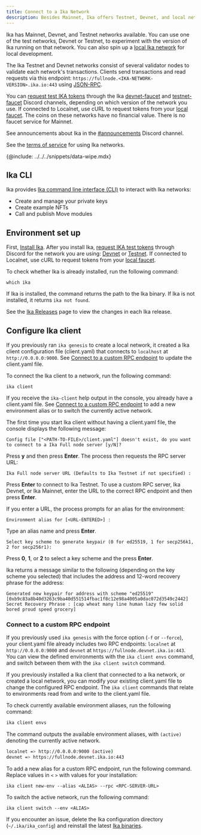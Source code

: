 ```yaml
---
title: Connect to a Ika Network
description: Besides Mainnet, Ika offers Testnet, Devnet, and local networks that you can connect to for development. You can also configure a custom RPC endpoint. 
---
```


Ika has Mainnet, Devnet, and Testnet networks available. You can use one of the test networks, Devnet or Testnet, to experiment with the version of Ika running on that network. You can also spin up a [local Ika network](./local-network.mdx) for local development. 

The Ika Testnet and Devnet networks consist of several validator nodes to validate each network's transactions. Clients send transactions and read requests via this endpoint: `https://fullnode.<IKA-NETWORK-VERSION>.ika.io:443` using [JSON-RPC](/references/ika-api.mdx).

You can [request test IKA tokens](#request-test-tokens) through the Ika [devnet-faucet](https://discordapp.com/channels/916379725201563759/971488439931392130) and [testnet-faucet](https://discord.com/channels/916379725201563759/1037811694564560966) Discord channels, depending on which version of the network you use. If connected to Localnet, use cURL to request tokens from your [local faucet](./local-network.mdx#use-the-local-faucet). The coins on these networks have no financial value. There is no faucet service for Mainnet.

See announcements about Ika in the [#announcements](https://discord.com/channels/916379725201563759/925109817834631189) Discord channel.

See the [terms of service](https://ika.io/terms/) for using Ika networks.

{@include: ../../../snippets/data-wipe.mdx}

## Ika CLI

Ika provides [Ika command line interface (CLI)](/references/cli/client.mdx) to interact with Ika networks:

- Create and manage your private keys
- Create example NFTs
- Call and publish Move modules


## Environment set up

First, [Install Ika](./ika-install.mdx#install-binaries). After you install Ika, [request IKA test tokens](#request-gas-tokens) through Discord for the network you are using: [Devnet](https://discordapp.com/channels/916379725201563759/971488439931392130) or [Testnet](https://discord.com/channels/916379725201563759/1037811694564560966). If connected to Localnet, use cURL to request tokens from your [local faucet](./local-network.mdx#use-the-local-faucet).

To check whether Ika is already installed, run the following command:

```shell
which ika
```

If Ika is installed, the command returns the path to the Ika binary. If Ika is not installed, it returns `ika not found`.

See the [Ika Releases](https://github.com/MystenLabs/sui/releases) page to view the changes in each Ika release.

## Configure Ika client

If you previously ran `ika genesis` to create a local network, it created a Ika client configuration file (client.yaml) that connects to `localhost` at `http://0.0.0.0:9000`. See [Connect to a custom RPC endpoint](#connect-to-a-custom-rpc-endpoint) to update the client.yaml file.

To connect the Ika client to a network, run the following command:

```shell
ika client
```

If you receive the `ika-client` help output in the console, you already have a client.yaml file. See [Connect to a custom RPC endpoint](#connect-to-a-custom-rpc-endpoint) to add a new environment alias or to switch the currently active network.

The first time you start Ika client without having a client.yaml file, the console displays the following message:

```
Config file ["<PATH-TO-FILE>/client.yaml"] doesn't exist, do you want to connect to a Ika Full node server [y/N]?
```

Press **y** and then press **Enter**. The process then requests the RPC server URL: 

```
Ika Full node server URL (Defaults to Ika Testnet if not specified) :
```

Press **Enter** to connect to Ika Testnet. To use a custom RPC server, Ika Devnet, or Ika Mainnet, enter the URL to the correct RPC endpoint and then press **Enter**.

If you enter a URL, the process prompts for an alias for the environment:

```
Environment alias for [<URL-ENTERED>] :
```
Type an alias name and press **Enter**.

```
Select key scheme to generate keypair (0 for ed25519, 1 for secp256k1, 2 for secp256r1):
```

Press **0**, **1**, or **2** to select a key scheme and the press **Enter**.

Ika returns a message similar to the following (depending on the key scheme you selected) that includes the address and 12-word recovery phrase for the address:

```
Generated new keypair for address with scheme "ed25519" [0xb9c83a8b40d3263c9ba40d551514fbac1f8c12e98a4005a0dac072d3549c2442]
Secret Recovery Phrase : [cap wheat many line human lazy few solid bored proud speed grocery]
```

### Connect to a custom RPC endpoint

If you previously used `ika genesis` with the force option (`-f` or `--force`), your client.yaml file already includes two RPC endpoints: `localnet` at `http://0.0.0.0:9000` and `devnet` at `https://fullnode.devnet.ika.io:443`. You can view the defined environments with the `ika client envs` command, and switch between them with the `ika client switch` command.

If you previously installed a Ika client that connected to a Ika network, or created a local network, you can modify your existing client.yaml file to change the configured RPC endpoint. The `ika client` commands that relate to environments read from and write to the client.yaml file.

To check currently available environment aliases, run the following command: 

```sh
ika client envs
```

The command outputs the available environment aliases, with `(active)` denoting the currently active network.
```sh
localnet => http://0.0.0.0:9000 (active)
devnet => https://fullnode.devnet.ika.io:443
```

To add a new alias for a custom RPC endpoint, run the following command. Replace values in `<` `>` with values for your installation:

```shell
ika client new-env --alias <ALIAS> --rpc <RPC-SERVER-URL>
```

To switch the active network, run the following command:

```shell
ika client switch --env <ALIAS>
```

If you encounter an issue, delete the Ika configuration directory (`~/.ika/ika_config`) and reinstall the latest [Ika binaries](./ika-install.mdx#install-ika-binaries).
